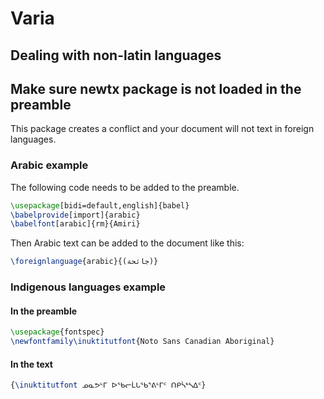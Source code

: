 # Varia {.unnumbered}

## Dealing with non-latin languages

::: callout-warning
## Make sure newtx package is not loaded in the preamble

This package creates a conflict and your document will not text in foreign languages.
:::

### Arabic example

The following code needs to be added to the preamble.

```latex
\usepackage[bidi=default,english]{babel}
\babelprovide[import]{arabic}
\babelfont[arabic]{rm}{Amiri}
```

Then Arabic text can be added to the document like this:

```latex
\foreignlanguage{arabic}{(جائحة)}
```

### Indigenous languages example

#### In the preamble

```latex
\usepackage{fontspec}
\newfontfamily\inuktitutfont{Noto Sans Canadian Aboriginal}
```

#### In the text

```latex
{\inuktitutfont ᓄᓇᕗᒻᒥ ᐅᖃᓕᒫᒐᖃᕐᕕᒻᒥᑦ ᑎᑭᓵᒃᓴᐃᑦ}
```
